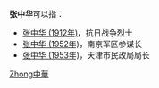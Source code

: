 '''张中华'''可以指：
* [[张中华_(1912年)|张中华 (1912年)]]，抗日战争烈士
* [[张中华_(1952年)|张中华 (1952年)]]，南京军区参谋长
* [[张中华_(1953年)|张中华 (1953年)]]，天津市民政局局长

{{disambig}}

[[Category:三字张姓人名消歧义|Zhong中華]]